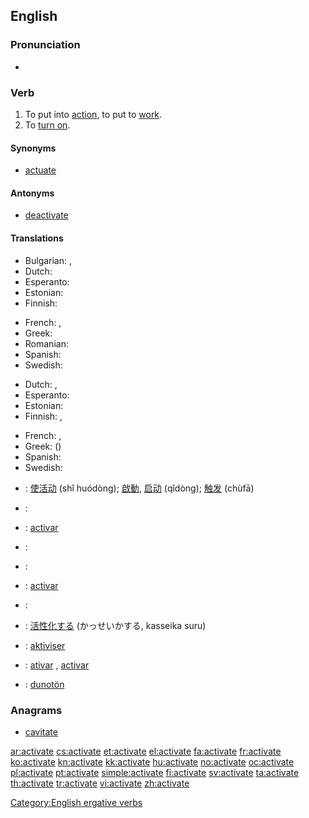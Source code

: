 ==English==

===Pronunciation===
* {{audio|en-us-activate.ogg|Audio (US)}}

===Verb===
{{en-verb|activat|ing}}

# To put into [[action]], to put to [[work]].
# To [[turn on]].

====Synonyms====
* [[actuate]]

====Antonyms====
* [[deactivate]]

====Translations====
{{trans-top|to put into action}}
* Bulgarian: {{t|bg|пускам}},  {{t|bg|активирам}}
* Dutch: {{t+|nl|activeren}}
* Esperanto: {{t|eo|aktivigi}}
* Estonian: {{t|et|rakendama}}
* Finnish: {{t+|fi|aktivoida}}
{{trans-mid}}
* French: {{t+|fr|actionner}}, {{t+|fr|activer}}
* Greek: {{t+|el|ενεργοποιώ|tr=energopoió}}
* Romanian: {{t+|ro|activa}}
* Spanish: {{t+|es|activar}}
* Swedish: {{t+|sv|aktivera}}
{{trans-bottom}}

{{trans-top|to turn on}}
* Dutch: {{t+|nl|aanzetten}}, {{t-|nl|inschakelen}}
* Esperanto: {{t|eo|aktivigi}}
* Estonian: {{t|et|käivitama}}
* Finnish: {{t+|fi|aktivoida}}, {{t+|fi|käynnistää}}
{{trans-mid}}
* French: {{t+|fr|actionner}}, {{t+|fr|allumer}}
* Greek: {{t+|el|ενεργοποιώ|tr=energopoió}} ({{t+|el|ανοίγω|tr=anoigo}})
* Spanish: {{t+|es|activar}}
* Swedish: {{t+|sv|aktivera}}
{{trans-bottom}}

{{checktrans-top}}
* {{ttbc|zh}}: [[使活动]] (shǐ huódòng); [[啟動]], [[启动]] (qǐdòng); [[触发]] (chùfā)
* {{ttbc|hr}}: {{t-|hr|aktivirati|alt=aktivírati}}
* {{ttbc|gl}}: [[activar]]
* {{ttbc|de}}: {{t+|de|aktivieren}}
* {{ttbc|id}}: {{t+|id|aktif|alt=mengaktifkan|xs=Indonesian}}
{{trans-mid}}
* {{ttbc|ia}}: [[activar]]
* {{ttbc|it}}: {{t-|it|attivare}}
* {{ttbc|ja}}: [[活性化]]する (かっせいかする, kasseika suru)
* {{ttbc|no}}: [[aktiviser]]
* {{ttbc|pt}}: [[ativar]] {{qualifier|Brazil}}, [[activar]] {{qualifier|Portugal}}
* {{ttbc|vo}}: [[dunotön]]
{{trans-bottom}}

===Anagrams===
* [[cavitate#English|cavitate]]

[[Category:English ergative verbs]]

[[ar:activate]]
[[cs:activate]]
[[et:activate]]
[[el:activate]]
[[fa:activate]]
[[fr:activate]]
[[ko:activate]]
[[kn:activate]]
[[kk:activate]]
[[hu:activate]]
[[no:activate]]
[[oc:activate]]
[[pl:activate]]
[[pt:activate]]
[[simple:activate]]
[[fi:activate]]
[[sv:activate]]
[[ta:activate]]
[[th:activate]]
[[tr:activate]]
[[vi:activate]]
[[zh:activate]]